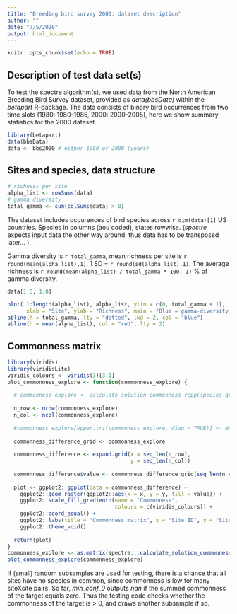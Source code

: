 ```yaml
---
title: "Breeding bird survey 2000: dataset description"
author: ""
date: "7/5/2020"
output: html_document
---
```


```r
knitr::opts_chunk$set(echo = TRUE)
```

## Description of test data set(s)
To test the spectre algorithm(s), we used data from the North American Breeding Bird Survey dataset, provided as *data(bbsData)* within the *betapart* R-package. The data consists of binary bird occurrences from two time slots (1980: 1980-1985, 2000: 2000-2005), here we show summary statistics for the 2000 dataset.

```r
library(betapart)
data(bbsData)
data <- bbs2000 # either 1980 or 2000 (years)
```

## Sites and species, data structure



```r
# richness per site
alpha_list <- rowSums(data)
# gamma diversity
total_gamma <- sum(colSums(data) > 0)


```
The dataset includes occurences of bird species across `r dim(data)[1]` US countries. Species in columns (aou coded), states rowwise. (*spectre* expects input data the other way around, thus data has to be transposed later... ). 

Gamma diversity is `r total_gamma`, mean richness per site is `r round(mean(alpha_list),1) `, 1 SD = `r round(sd(alpha_list),1)`. The average richness is `r round(mean(alpha_list) / total_gamma * 100, 1)` % of gamma diversity.

```r

data[1:5, 1:8]

plot( 1:length(alpha_list), alpha_list, ylim = c(0, total_gamma + 1),
      xlab = "Site", ylab = "Richness", main = "Blue = gamma-diversity, red = mean(richness)")
abline(h = total_gamma, lty = "dotted", lwd = 2, col = "blue")
abline(h = mean(alpha_list), col = "red", lty = 2)
```

## Commonness matrix

```r
library(viridis)
library(viridisLite)
viridis_colours <- viridis(3)[3:1]
plot_commonness_explore <- function(commonness_explore) {
  
  # commonness_explore <- calculate_solution_commonness_rcpp(species_grid[[1]])
  
  n_row <- nrow(commonness_explore)
  n_col <- ncol(commonness_explore)
  
  #commonness_explore[upper.tri(commonness_explore, diag = TRUE)] <- NA
  
  commonness_difference_grid <- commonness_explore 
  
  commonness_difference <- expand.grid(x = seq_len(n_row), 
                                       y = seq_len(n_col))
  
  commonness_difference$value <- commonness_difference_grid[seq_len(n_row * n_col)]
  
  plot <- ggplot2::ggplot(data = commonness_difference) + 
    ggplot2::geom_raster(ggplot2::aes(x = x, y = y, fill = value)) + 
    ggplot2::scale_fill_gradientn(name = "Commonness", 
                                  colours = c(viridis_colours)) + 
    ggplot2::coord_equal() + 
    ggplot2::labs(title = "Commonness matrix", x = "Site ID", y = "Site ID")+
    ggplot2::theme_void()
  
  return(plot)
}
commonness_explore <- as.matrix(spectre:::calculate_solution_commonness_rcpp(data))
plot_commonness_explore(commonness_explore)

```

If (small) random subsamples are used for testing, there is a chance that all sites have no species in common, since commonness is low for many siteXsite pairs. So far, *min_conf_0* outputs *nan* if the summed commonness of the target equals zero. Thus the testing code checks whether the commonness of the target is > 0, and draws another subsample if so. 